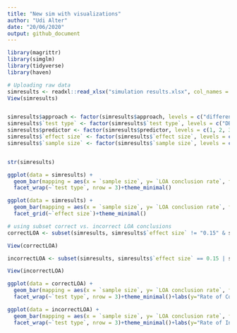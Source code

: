 ```yaml
---
title: "New sim with visualizations"
author: "Udi Alter"
date: "20/06/2020"
output: github_document
---
```


```r

library(magrittr)
library(simglm)
library(tidyverse)
library(haven)

```

```r
# Uploading raw data
simresults <- readxl::read_xlsx("simulation results.xlsx", col_names = TRUE)
View(simresults)


simresults$approach <- factor(simresults$approach, levels = c("difference based", "equivalence based"), ordered = FALSE)
simresults$`test type` <- factor(simresults$`test type`, levels = c("DB", "TOST", "AH"), ordered = TRUE)
simresults$predictor <- factor(simresults$predictor, levels = c(1, 2, 3, 4, 5), ordered = TRUE)
simresults$`effect size` <- factor(simresults$`effect size`, levels = c(0, 0.05, 0.1, 0.15, 0.2), ordered = TRUE)
simresults$`sample size` <- factor(simresults$`sample size`, levels = c(50, 75, 100, 250, 500, 1000), ordered = TRUE)


str(simresults)

```







```r


ggplot(data = simresults) + 
  geom_bar(mapping = aes(x = `sample size`, y= `LOA conclusion rate`, fill = `effect size`),stat = "identity", position = "dodge")+ 
  facet_wrap(~`test type`, nrow = 3)+theme_minimal()


```
```r

ggplot(data = simresults) + 
  geom_bar(mapping = aes(x = `sample size`, y= `LOA conclusion rate`, fill = `test type`),stat = "identity", position = "dodge")+ 
  facet_grid(~`effect size`)+theme_minimal()
```


```r
# using subset correct vs. incorrect LOA conclusions
correctLOA <- subset(simresults, simresults$`effect size` != "0.15" & simresults$`effect size` != "0.2") 

View(correctLOA)

incorrectLOA <- subset(simresults, simresults$`effect size` == 0.15 | simresults$`effect size` == 0.2) 

View(incorrectLOA)

```



```r
ggplot(data = correctLOA) + 
  geom_bar(mapping = aes(x = `sample size`, y= `LOA conclusion rate`, fill = `effect size`),stat = "identity", position = "dodge")+ 
  facet_wrap(~`test type`, nrow = 3)+theme_minimal()+labs(y="Rate of Correct LOA Conclusions", x = "Sample Size")

```
```r
ggplot(data = incorrectLOA) + 
  geom_bar(mapping = aes(x = `sample size`, y= `LOA conclusion rate`, fill = `effect size`),stat = "identity", position = "dodge")+ 
  facet_wrap(~`test type`, nrow = 3)+theme_minimal()+labs(y="Rate of Incorrect LOA Conclusions", x = "Sample Size")

```
